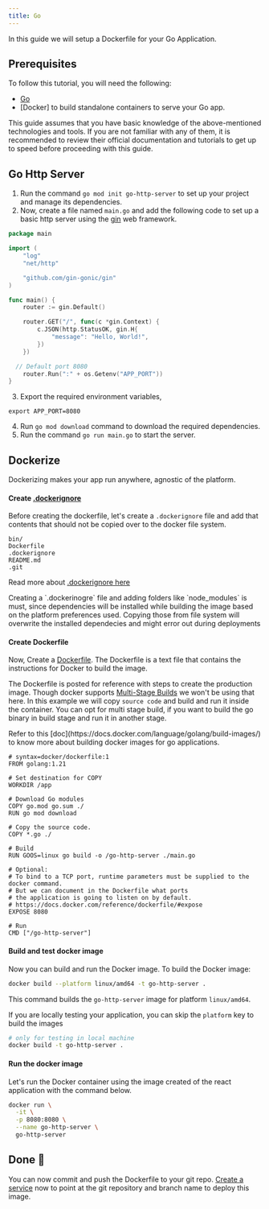 ```yaml
---
title: Go
---
```


In this guide we will setup a Dockerfile for your Go Application.

## Prerequisites

To follow this tutorial, you will need the following:

- [Go](https://go.dev/doc/install)
- [Docker] to build standalone containers to serve your Go app.

<Note>
  This guide assumes that you have basic knowledge of the above-mentioned technologies and tools. If you are not
  familiar with any of them, it is recommended to review their official documentation and tutorials to get up to speed
  before proceeding with this guide.
</Note>

## Go Http Server

1. Run the command `go mod init go-http-server` to set up your project and manage its dependencies.
2. Now, create a file named `main.go` and add the following code to set up a basic http server using the
   [gin](https://github.com/gin-gonic/gin) web framework.

```go main.go
package main

import (
	"log"
	"net/http"

	"github.com/gin-gonic/gin"
)

func main() {
	router := gin.Default()

	router.GET("/", func(c *gin.Context) {
		c.JSON(http.StatusOK, gin.H{
			"message": "Hello, World!",
		})
	})

  // Default port 8080
	router.Run(":" + os.Getenv("APP_PORT"))
}
```

3. Export the required environment variables,

```shell
export APP_PORT=8080
```

4. Run `go mod download` command to download the required dependencies.
5. Run the command `go run main.go` to start the server.

## Dockerize

Dockerizing makes your app run anywhere, agnostic of the platform.

#### Create [.dockerignore](https://docs.docker.com/build/building/context/#dockerignore-files)

Before creating the dockerfile, let's create a `.dockerignore` file and add that contents that should not be copied over
to the docker file system.

```ignore .dockerignore
bin/
Dockerfile
.dockerignore
README.md
.git
```

Read more about [.dockerignore here](https://docs.docker.com/build/building/context/#dockerignore-files)

<Info>
Creating a `.dockerinogre` file and adding folders like `node_modules` is must, since dependencies will be
installed while building the image based on the platform preferences used. Copying those from file system will overwrite
the installed dependecies and might error out during deployments
</Info>

#### Create Dockerfile

Now, Create a [Dockerfile](https://docs.docker.com/reference/dockerfile/). The Dockerfile is a text file that contains
the instructions for Docker to build the image.

The Dockerfile is posted for reference with steps to create the production image. Though docker supports
[Multi-Stage Builds](https://docs.docker.com/build/building/multi-stage/) we won't be using that here. In this example
we will copy `source code` and build and run it inside the container. You can opt for multi stage build, if you want to
build the go binary in build stage and run it in another stage.

<Tip>
Refer to this [doc](https://docs.docker.com/language/golang/build-images/) to know more about building docker
images for go applications.
</Tip>

```docker Dockerfile
# syntax=docker/dockerfile:1
FROM golang:1.21

# Set destination for COPY
WORKDIR /app

# Download Go modules
COPY go.mod go.sum ./
RUN go mod download

# Copy the source code.
COPY *.go ./

# Build
RUN GOOS=linux go build -o /go-http-server ./main.go

# Optional:
# To bind to a TCP port, runtime parameters must be supplied to the docker command.
# But we can document in the Dockerfile what ports
# the application is going to listen on by default.
# https://docs.docker.com/reference/dockerfile/#expose
EXPOSE 8080

# Run
CMD ["/go-http-server"]
```

#### Build and test docker image

Now you can build and run the Docker image. To build the Docker image:

```bash
docker build --platform linux/amd64 -t go-http-server .
```

This command builds the `go-http-server` image for platform `linux/amd64`.

If you are locally testing your application, you can skip the `platform` key to build the images

```bash
# only for testing in local machine
docker build -t go-http-server .
```

#### Run the docker image

Let's run the Docker container using the image created of the react application with the command below.

```bash
docker run \
  -it \
  -p 8080:8080 \
  --name go-http-server \
  go-http-server
```

## Done 🎉

You can now commit and push the Dockerfile to your git repo. [Create a service](services/create.md) now to point at the
git repository and branch name to deploy this image.
